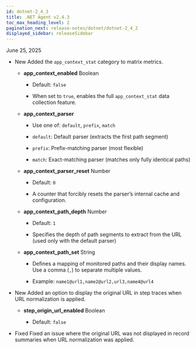 ```yaml
---
id: dotnet-2_4_3
title: .NET Agent v2.4.3
toc_max_heading_level: 2
pagination_next: release-notes/dotnet/dotnet-2_4_2
displayed_sidebar: releaseSidebar
---
```


June 25, 2025

- <Status priority='1'>New</Status> Added the <code>app_context_stat</code> category to matrix metrics.

    * **app_context_enabled** <span class='type'>Boolean</span> 

        * Default: <code>false</code>

        * When set to <code>true</code>, enables the full <code>app_context_stat</code> data collection feature.
    
    * **app_context_parser**
    
        * Use one of: <code>default</code>, <code>prefix</code>, <code>match</code>

        * <code>default</code>: Default parser (extracts the first path segment)

        * <code>prefix</code>: Prefix-matching parser (most flexible)

        * <code>match</code>: Exact-matching parser (matches only fully identical paths)
    
    * **app_context_parser_reset** <span class='type'>Number</span> 
    
        * Default: <code>0</code>

        * A counter that forcibly resets the parser’s internal cache and configuration.
    
    * **app_context_path_depth** <span class='type'>Number</span> 
    
        * Default: <code>1</code>

        * Specifies the depth of path segments to extract from the URL (used only with the default parser)

    * **app_context_path_set** <span class='type'>String</span> 

        * Defines a mapping of monitored paths and their display names. Use a comma (<code>,</code>) to separate multiple values.

        * Example: <code>name1@url1,name2@url2,url3,name4@url4</code>

- <Status priority='1'>New</Status> Added an option to display the original URL in step traces when URL normalization is applied.

    * **step_origin_url_enabled** <span class='type'>Boolean</span> 
    
        * Default: <code>false</code>

- <Status priority='0'>Fixed</Status> Fixed an issue where the original URL was not displayed in record summaries when URL normalization was applied.


<DownloadAgent />